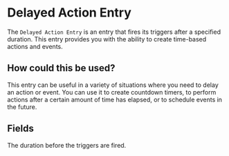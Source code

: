 
# Delayed Action Entry

The `Delayed Action Entry` is an entry that fires its triggers after a specified duration. This entry provides you with the ability to create time-based actions and events.

## How could this be used?

This entry can be useful in a variety of situations where you need to delay an action or event. You can use it to create countdown timers, to perform actions after a certain amount of time has elapsed, or to schedule events in the future.

## Fields

<ActionsField/>
<EntryField name="Duration" required>
    The duration before the triggers are fired.
    <DurationInfo/>
</EntryField>
